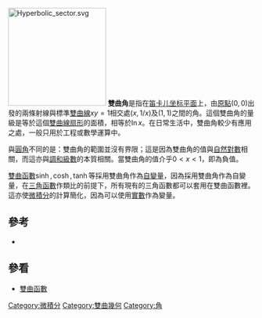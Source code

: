 [[File:Hyperbolic_sector.svg|200px]]
'''雙曲角'''是指在[[笛卡儿坐标系|笛卡儿坐标平面]]上，由[[原點|原點]]<math>\left( 0, 0 \right)</math>出發的兩條射線與標準[[雙曲線|雙曲線]]<math>xy = 1</math>相交處<math>\left( x, 1/x \right)</math>及<math>\left( 1, 1 \right)</math>之間的角。這個雙曲角的量級是等於這個[[雙曲線扇形|雙曲線扇形]]的面積，相等於<math>\ln x</math>。在日常生活中，雙曲角較少有應用之處，一般只用於工程或數學運算中。

與[[角|圓角]]不同的是：雙曲角的範圍並沒有界限；這是因為雙曲角的值與[[自然對數|自然對數]]相關，而這亦與[[調和級數|調和級數]]的本質相關。當雙曲角的值介乎<math>0 < x < 1</math>，即為負值。

[[雙曲函數|雙曲函數]]<math>\sinh, \cosh, \tanh</math>等採用雙曲角作為[[自變量|自變量]]，因為採用雙曲角作為自變量，在[[三角函數|三角函數]]作類比的前提下，所有現有的三角函數都可以套用在雙曲函數裡。這亦使[[微積分|微積分]]的計算簡化，因為可以使用[[實數|實數]]作為變量。

== 參考 ==
* {{cite book|author=John Stillwell（約翰·史迪威）|year=1998|title=''Numbers and Geometry'' exercise 9.5.3|pages=298|publisher=Springer-Verlag|isbn=0-387-98289-2}}

== 參看 ==
* [[雙曲函數|雙曲函數]]

{{reflist}}

[[Category:微積分|Category:微積分]]
[[Category:雙曲幾何|Category:雙曲幾何]]
[[Category:角|Category:角]]